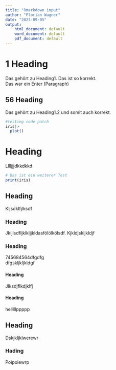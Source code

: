 ```yaml
---
title: "Rmarkdown input"
author: "Florian Wagner"
date: "2023-09-05"
output:
    html_document: default
    word_document: default
    pdf_document: default
---
```


# 1 Heading
Das gehört zu Heading1. Das ist so korrekt.  \
Das war ein Enter (Paragraph)  \

## 56 Heading
Das gehört zu Heading1.2 und somit auch korrekt.  \
```r
#testing code patch
iris|>
  plot()
```

# Heading
Lllljjjdkkdkkd  \
```r
# Das ist ein weiterer Test
print(iris)

```

## Heading
Kljsdklfjlksdf  \

### Heading
Jkljlsdfljklkljjkldasfölölkölsdf. Kjkldjskljkldjf  \

### Heading
745684564dfgdfg  \
dfgskljkljkldgf  \

#### Heading
Jlksdjflkdjklfj  \

#### Heading
helllllppppp  \

## Heading
Dskjkljklwerewr  \

### Hading
Poipoiewrp